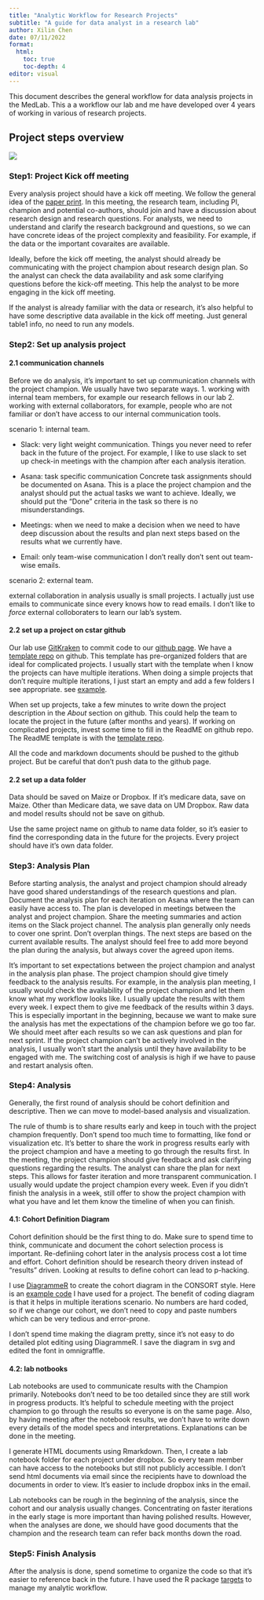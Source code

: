 ```yaml
---
title: "Analytic Workflow for Research Projects"
subtitle: "A guide for data analyst in a research lab" 
author: Xilin Chen
date: 07/11/2022
format:
  html:
    toc: true
    toc-depth: 4
editor: visual
---
```


This document describes the general workflow for data analysis projects in the MedLab. This a a workflow our lab and me have developed over 4 years of working in various of research projects. 

## Project steps overview

![](workflow_diagram.png)

### Step1: Project Kick off meeting

Every analysis project should have a kick off meeting. We follow the general idea of the [paper print](https://www.uab.edu/ccts/images/Paper_sprints.pdf). In this meeting, the research team, including PI, champion and potential co-authors, should join and have a discussion about research design and research questions. For analysts, we need to understand and clarify the research background and questions, so we can have concrete ideas of the project complexity and feasibility. For example, if the data or the important covaraites are available.

Ideally, before the kick off meeting, the analyst should already be communicating with the project champion about research design plan. So the analyst can check the data availability and ask some clarifying questions before the kick-off meeting. This help the analyst to be more engaging in the kick off meeting.

If the analyst is already familiar with the data or research, it's also helpful to have some descriptive data available in the kick off meeting. Just general table1 info, no need to run any models.

### Step2: Set up analysis project

#### 2.1 communication channels

Before we do analysis, it's important to set up communication channels with the project champion. We usually have two separate ways. 1. working with internal team members, for example our research fellows in our lab 2. working with external collaborators, for example, people who are not familiar or don't have access to our internal communication tools.

scenario 1: internal team. 

- Slack: very light weight communication.
Things you never need to refer back in the future of the project. For example, I like to use slack to set up check-in meetings with the champion after each analysis iteration. 

- Asana: task specific communication
Concrete task assignments should be documented on Asana. This is a place the project champion and the analyst should put the actual tasks we want to achieve. Ideally, we should put the "Done" criteria in the task so there is no misunderstandings.

- Meetings: when we need to make a decision
when we need to have deep discussion about the results and plan next steps based on the results what we currently have.

- Email: only team-wise communication
I don't really don't sent out team-wise emails. 


scenario 2: external team. 

external collaboration in analysis usually is small projects. I actually just use emails to communicate since every knows how to read emails. I don't like to *force* external colloboraters to learn our lab's system.


#### 2.2 set up a project on cstar github

Our lab use [GitKraken](https://www.gitkraken.com/) to commit code to our [github page](https://github.com/UMCSTaR). We have a [template repo](https://github.com/UMCSTaR/repo-template) on github. This template has pre-organized folders that are ideal for complicated projects. I usually start with the template when I know the projects can have multiple iterations. When doing a simple projects that don't require multiple iterations, I just start an empty and add a few folders I see appropriate. see [example](https://github.com/UMCSTaR/SIMPL_Tenwek).

When set up projects, take a few minutes to write down the project description in the *About* section on github. This could help the team to locate the project in the future (after months and years). If working on complicated projects, invest some time to fill in the ReadME on github repo. The ReadME template is with the [template repo](https://github.com/UMCSTaR/repo-template).

All the code and markdown documents should be pushed to the github project. But be careful that don't push data to the github page.


#### 2.2 set up a data folder

Data should be saved on Maize or Dropbox. If it's medicare data, save on Maize. Other than Medicare data, we save data on UM Dropbox. Raw data and model results should not be save on github.

Use the same project name on github to name data folder, so it's easier to find the corresponding data in the future for the projects. Every project should have it's own data folder.

### Step3: Analysis Plan

Before starting analysis, the analyst and project champion should already have good shared understandings of the research questions and plan. Document the analysis plan for each iteration on Asana where the team can easily have access to. The plan is developed in meetings between the analyst and project champion. Share the meeting summaries and action items on the Slack project channel. The analysis plan generally only needs to cover one sprint. Don't overplan things. The next steps are based on the current available results. The analyst should feel free to add more beyond the plan during the analysis, but always cover the agreed upon items.

It's important to set expectations between the project champion and analyst in the analysis plan phase. The project champion should give timely feedback to the analysis results. For example, in the analysis plan meeting, I usually would check the availability of the project champion and let them know what my workflow looks like. I usually update the results with them every week. I expect them to give me feedback of the results within 3 days. This is especially important in the beginning, because we want to make sure the analysis has met the expectations of the champion before we go too far. We should meet after each results so we can ask questions and plan for next sprint. If the project champion can't be actively involved in the analysis, I usually won't start the analysis until they have availability to be engaged with me. The switching cost of analysis is high if we have to pause and restart analysis often.

### Step4: Analysis

Generally, the first round of analysis should be cohort definition and descriptive. Then we can move to model-based analysis and visualization.

The rule of thumb is to share results early and keep in touch with the project champion frequently. Don't spend too much time to formatting, like fond or visualization etc. It's better to share the work in progress results early with the project champion and have a meeting to go through the results first. In the meeting, the project champion should give feedback and ask clarifying questions regarding the results. The analyst can share the plan for next steps. This allows for faster iteration and more transparent communication. I usually would update the project champion every week. Even if you didn't finish the analysis in a week, still offer to show the project champion with what you have and let them know the timeline of when you can finish.

#### 4.1: Cohort Definition Diagram

Cohort definition should be the first thing to do. Make sure to spend time to think, communicate and document the cohort selection process is important. Re-definiing cohort later in the analysis process cost a lot time and effort. Cohort definition should be research theory driven instead of "results" driven. Looking at results to define cohort can lead to p-hacking.

I use [DiagrammeR](https://rich-iannone.github.io/DiagrammeR/) to create the cohort diagram in the CONSORT style. Here is an [example code](https://github.com/UMCSTaR/ECV_2.0/blob/main/code/functions/cohort_selection_diagram.R) I have used for a project. The benefit of coding diagram is that it helps in multiple iterations scenario. No numbers are hard coded, so if we change our cohort, we don't need to copy and paste numbers which can be very tedious and error-prone.

I don't spend time making the diagram pretty, since it's not easy to do detailed plot editing using DiagrammeR. I save the diagram in svg and edited the font in omnigraffle. 

#### 4.2: lab notbooks

Lab notebooks are used to communicate results with the Champion primarily. Notebooks don't need to be too detailed since they are still work in progress products. It's helpful to schedule meeting with the project champion to go through the results so everyone is on the same page. Also, by having meeting after the notebook results, we don't have to write down every details of the model specs and interpretations. Explanations can be done in the meeting.

I generate HTML documents using Rmarkdown. Then, I create a lab notebook folder for each project under dropbox. So every team member can have access to the notebooks but still not publicly accessible. I don't send html documents via email since the recipients have to download the documents in order to view. It's easier to include dropbox inks in the email.

Lab notebooks can be rough in the beginning of the analysis, since the cohort and our analysis usually changes. Concentrating on faster iterations in the early stage is more important than having polished results. However, when the analyses are done, we should have good documents that the champion and the research team can refer back months down the road.

### Step5: Finish Analysis

After the analysis is done, spend sometime to organize the code so that it's easier to reference back in the future. I have used the R package [targets](https://cran.r-project.org/web/packages/targets/index.html) to manage my analytic workflow.
